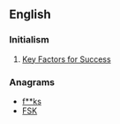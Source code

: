 ==English==

===Initialism===
{{rfc-header|Initialism}}
{{head|en|initialism}}

# {{context|business|lang=en}} [[Key Factors for Success]]

===Anagrams===
* [[f**ks#English|f**ks]] 
* [[FSK#English|FSK]]